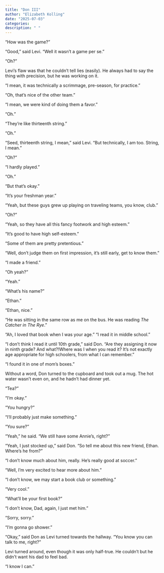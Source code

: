 ```yaml
---
title: "Don III"
author: "Elizabeth Kolling"
date: "2025-07-03"
categories: 
description: " "
---
```


“How was the game?”

“Good,” said Levi. “Well it wasn’t a game per se.”

“Oh?”

Levi’s flaw was that he couldn’t tell lies (easily). He always had to say the thing with precision, but he was working on it.

“I mean, it was technically a scrimmage, pre-season, for practice.”

“Oh, that’s nice of the other team.”

“I mean, we were kind of doing them a favor.”

“Oh.”

“They’re like thirteenth string.”

“Oh.”

“Seed, thirteenth string, I mean,” said Levi. “But technically, I am too. String, I mean.”

“Oh?”

“I hardly played.”

“Oh.”

“But that’s okay.”

“It’s your freshman year.”

“Yeah, but these guys grew up playing on traveling teams, you know, club.”

“Oh?”

“Yeah, so they have all this fancy footwork and high esteem.”

“It’s good to have high self-esteem.”

“Some of them are pretty pretentious.”

“Well, don’t judge them on first impression, it’s still early, get to know them.”

“I made a friend.”

“Oh yeah?”

“Yeah.”

“What’s his name?”

“Ethan.”

“Ethan, nice.”

“He was sitting in the same row as me on the bus. He was reading *The Catcher in The Rye*.”

“Ah, I loved that book when I was your age.”
“I read it in middle school.”

“I don’t think I read it until 10th grade,” said Don. “Are they assigning it now in ninth grade? And what?!Where was I when you read it? It’s not exactly age appropriate for high schoolers, from what I can remember.”

“I found it in one of mom’s boxes.” 

Without a word, Don turned to the cupboard and took out a mug. The hot water wasn’t even on, and he hadn’t had dinner yet. 

“Tea?”

“I’m okay.”

“You hungry?”

“I’ll probably just make something.” 

“You sure?”

“Yeah,” he said. “We still have some Annie’s, right?”

“Yeah, I just stocked up,” said Don. “So tell me about this new friend, Ethan. Where’s he from?”

“I don’t know much about him, really. He’s really good at soccer.”

“Well, I’m very excited to hear more about him.”

“I don’t know, we may start a book club or something.” 

“Very cool.”

“What’ll be your first book?”

“I don’t know, Dad, again, I just met him.” 

“Sorry, sorry.”

“I’m gonna go shower.”

“Okay,” said Don as Levi turned towards the hallway. “You know you can talk to me, right?”

Levi turned around, even though it was only half-true. He couldn’t but he didn’t want his dad to feel bad.

“I know I can.” 
